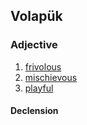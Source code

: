 ==Volapük==

===Adjective===
{{head|vo|adjective}}

# [[frivolous]]
# [[mischievous]]
# [[playful]]

====Declension====
{{vo-decl-adj}}